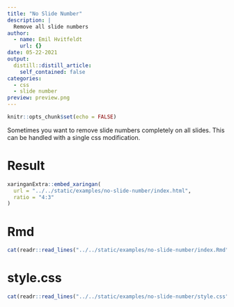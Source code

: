 ```yaml
---
title: "No Slide Number"
description: |
  Remove all slide numbers
author:
  - name: Emil Hvitfeldt
    url: {}
date: 05-22-2021
output:
  distill::distill_article:
    self_contained: false
categories:
  - css
  - slide number
preview: preview.png
---
```


```r
knitr::opts_chunk$set(echo = FALSE)
```

Sometimes you want to remove slide numbers completely on all slides. This can be handled with a single css modification.

# Result

```r
xaringanExtra::embed_xaringan(
  url = "../../static/examples/no-slide-number/index.html", 
  ratio = "4:3"
)
```

# Rmd

```r
cat(readr::read_lines("../../static/examples/no-slide-number/index.Rmd"), sep = "\n")
```

# style.css

```r
cat(readr::read_lines("../../static/examples/no-slide-number/style.css"), sep = "\n")
```
